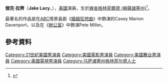 {{Infobox person
| name         = Jake Lacy
| image        = Jake Lacy at TCA 2010.jpg
| caption      = 
| birth_date   = {{birth date and age|1985|2|14}}
| birth_place  = [[美國|美國]][[麻省|麻省]][[格林菲爾德_(麻薩諸塞州)|格林菲爾德 (麻薩諸塞州)]]
| alma_mater   = [[北卡羅來納州藝術大學|北卡羅來納州藝術大學]]
| occupation   = 演員
| years_active = 2008–現在
| spouse(s) = Lauren Deleo
}}
'''傑克·拉齊'''（'''Jake Lacy'''，{{bd|1985年|2月14日}}），[[美國|美國]]演員，生於[[麻省|麻省]][[格林菲爾德_(麻薩諸塞州)|格林菲爾德 (麻薩諸塞州)]]<ref name=autogenerated1>{{cite web|url=http://www.poptower.com/jake-lacy.htm|title=Jake Lacy profile|publisher=Pop Tower|accessdate=2012-07-28|deadurl=yes|archiveurl=https://web.archive.org/web/20120305235343/http://www.poptower.com/jake-lacy.htm|archivedate=2012-03-05}}</ref>。

最著名的作品是在[[美國廣播公司|ABC]]情景喜劇《[[婚姻狂想曲|婚姻狂想曲]]》中飾演的Casey Marion Davenport，以及在《[[辦公室_(美國電視劇)|辦公室]]》中飾演Pete Miller。

==參考資料==
{{Reflist}}
[[Category:21世紀美國男演員|Category:21世紀美國男演員]]
[[Category:美國電影男演員|Category:美國電影男演員]]
[[Category:美國舞台男演員|Category:美國舞台男演員]]
[[Category:美國電視男演員|Category:美國電視男演員]]
[[Category:马萨诸塞州格林菲尔德人士|Category:马萨诸塞州格林菲尔德人士]]